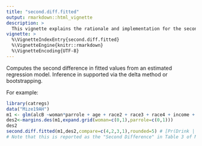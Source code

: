 ```yaml
---
title: "second.diff.fitted"
output: rmarkdown::html_vignette
description: >
  This vignette explains the rationale and implementation for the second.diff.fitted function.
vignette: >
  %\VignetteIndexEntry{second.diff.fitted}
  %\VignetteEngine{knitr::rmarkdown}
  %\VignetteEncoding{UTF-8}
---
```


Computes the second difference in fitted values from an estimated regression model. Inference in supported via the delta method or bootstrapping.


For example:
```r
library(catregs)
data("Mize19AH")
m1 <- glm(alcB ~woman*parrole + age + race2 + race3 + race4 + income + ed1 + ed2 + ed3 + ed4,family="binomial",data=Mize19AH)
des2<-margins.des(m1,expand.grid(woman=c(0,1),parrole=c(0,1)))
des2
second.diff.fitted(m1,des2,compare=c(4,2,3,1),rounded=5) # [Pr(Drink | Mothers) - Pr(Drink | Childless Women)] - [Pr(Drink | Fathers) - Pr(Drink | Childless Men)]
# Note that this is reported as the "Second Difference" in Table 3 of Mize (2019: 104, "Best Practices for Estimating, Interpreting, and Presenting Nonlinear Interaction Effect. Sociological Science. 6(4): 81-117.")
```

